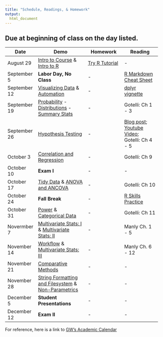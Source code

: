 ```yaml
---
title: "Schedule, Readings, & Homework" 
output: 
  html_document
---
```


## Due at beginning of class on the day listed. 


| Date  | Demo | Homework  | Reading |
| --------- | -------------------------  | ------------------ | ------------------ |
| August 29 | [Intro to Course](intro_to_course.html) & [Intro to R](intro_to_R.html) | [Try R Tutorial](http://tryr.codeschool.com) | - |
| September 5 | **Labor Day, No Class** | - | [R Markdown Cheat Sheet](readings_pdf/rmarkdown-cheatsheet.pdf) |
| September 12 | [Visualizing Data](visualization.html) & [Automation](automation.html) |  - | [dplyr vignette](http://cran.rstudio.com/web/packages/dplyr/vignettes/introduction.html) | - |
| September 19|  [Probability](probability.html) - [Distributions](distributions.html) - [Summary Stats](summary_stats.html) |  - | Gotelli: Ch 1 - 3 | - |
| September 26 | [Hypothesis Testing](hypothesis_testing.html) | -  | [Blog post](https://oikosjournal.wordpress.com/2011/10/11/frequentist-vs-bayesian-statistics-resources-to-help-you-choose/); [Youtube Video](https://youtu.be/42QuXLucH3Q); Gotelli: Ch 4 - 5 | - | 
| October 3 | [Correlation and Regression](regression.html) |  -  | Gotelli: Ch 9  | 
| October 10| **Exam I** | - | - | - |
| October 17 |  [Tidy Data](tidyR.html) & [ANOVA and ANCOVA](ANOVA.html) |  - | Gotelli: Ch 10  | 
| October 24 |  **Fall Break** | - | [R Skills Practice](R_Skills_Practice.html) | - |
| October 31 | [Power](power_analysis.html) & [Categorical Data](categorical_data.html) |  - |  Gotelli: Ch 11 |
| Novermber 7 | [Multivariate Stats: I](Multivariate_I.html) & [Multivariate Stats: II](Multivariate_II.html) |  - | Manly Ch. 1 - 5 | - | - |
| November 14 |   [Workflow](workflow.html) & [Multivariate Stats: III](Multivariate_III.html) |  - | Manly Ch. 6 - 12 | 
| November	21 | [Comparative Methods](comparative_methods.html) | - | - | - |
| November 28 | [String Formatting and Filesystem](String_Formatting_Filesystem.html) & [Non-Parametrics](nonparametrics.html)  | - | - | - | 
| December 5 | **Student Presentations** | - | - |
| December 12 | **Exam II** | - | - | - |

For reference, here is a link to [GW's Academic Calendar](https://www.gwu.edu/academic-calendar)

